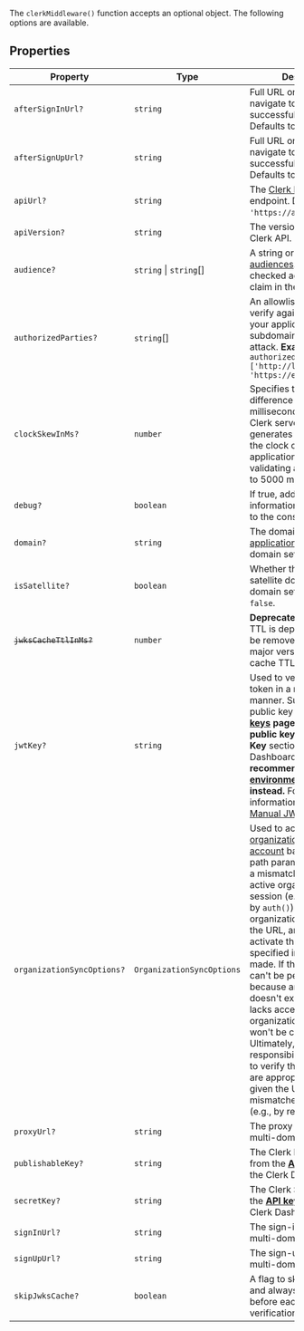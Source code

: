 The `clerkMiddleware()` function accepts an optional object. The following options are available.

## Properties

| Property | Type | Description |
| ------ | ------ | ------ |
| <a id="aftersigninurl"></a> `afterSignInUrl?` | `string` | Full URL or path to navigate to after successful sign in. Defaults to `/`. |
| <a id="aftersignupurl"></a> `afterSignUpUrl?` | `string` | Full URL or path to navigate to after successful sign up. Defaults to `/`. |
| <a id="apiurl"></a> `apiUrl?` | `string` | The [Clerk Backend API](/docs/reference/backend-api) endpoint. Defaults to `'https://api.clerk.com'`. |
| <a id="apiversion"></a> `apiVersion?` | `string` | The version passed to the Clerk API. Defaults to `'v1'`. |
| <a id="audience"></a> `audience?` | `string` \| `string`[] | A string or list of [audiences](https://datatracker.ietf.org/doc/html/rfc7519#section-4.1.3). If passed, it is checked against the `aud` claim in the token. |
| <a id="authorizedparties"></a> `authorizedParties?` | `string`[] | An allowlist of origins to verify against, to protect your application from the subdomain cookie leaking attack. **Example** `authorizedParties: ['http://localhost:3000', 'https://example.com']` |
| <a id="clockskewinms"></a> `clockSkewInMs?` | `number` | Specifies the allowed time difference (in milliseconds) between the Clerk server (which generates the token) and the clock of the user's application server when validating a token. Defaults to 5000 ms (5 seconds). |
| <a id="debug"></a> `debug?` | `boolean` | If true, additional debug information will be logged to the console. |
| <a id="domain"></a> `domain?` | `string` | The domain of a [satellite application](/docs/advanced-usage/satellite-domains) in a multi-domain setup. |
| <a id="issatellite"></a> `isSatellite?` | `boolean` | Whether the instance is a satellite domain in a multi-domain setup. Defaults to `false`. |
| <a id="jwkscachettlinms"></a> ~~`jwksCacheTtlInMs?`~~ | `number` | **Deprecated** This cache TTL is deprecated and will be removed in the next major version. Specifying a cache TTL is now a no-op. |
| <a id="jwtkey"></a> `jwtKey?` | `string` | Used to verify the session token in a networkless manner. Supply the PEM public key from the **[**API keys**](https://dashboard.clerk.com/last-active?path=api-keys) page -> Show JWT public key -> PEM Public Key** section in the Clerk Dashboard. **It's recommended to use [the environment variable](/docs/deployments/clerk-environment-variables) instead.** For more information, refer to [Manual JWT verification](/docs/backend-requests/handling/manual-jwt). |
| <a id="organizationsyncoptions"></a> `organizationSyncOptions?` | `OrganizationSyncOptions` | Used to activate a specific [organization](/docs/organizations/overview) or [personal account](/docs/organizations/organization-workspaces#organization-workspaces-in-the-clerk-dashboard:~:text=Personal%20account) based on URL path parameters. If there's a mismatch between the active organization in the session (e.g., as reported by `auth()`) and the organization indicated by the URL, an attempt to activate the organization specified in the URL will be made. If the activation can't be performed, either because an organization doesn't exist or the user lacks access, the active organization in the session won't be changed. Ultimately, it's the responsibility of the page to verify that the resources are appropriate to render given the URL and handle mismatches appropriately (e.g., by returning a 404). |
| <a id="proxyurl"></a> `proxyUrl?` | `string` | The proxy URL from a multi-domain setup. |
| <a id="publishablekey"></a> `publishableKey?` | `string` | The Clerk Publishable Key from the [**API keys**](https://dashboard.clerk.com/last-active?path=api-keys) page in the Clerk Dashboard. |
| <a id="secretkey"></a> `secretKey?` | `string` | The Clerk Secret Key from the [**API keys**](https://dashboard.clerk.com/last-active?path=api-keys) page in the Clerk Dashboard. |
| <a id="signinurl"></a> `signInUrl?` | `string` | The sign-in URL from a multi-domain setup. |
| <a id="signupurl"></a> `signUpUrl?` | `string` | The sign-up URL from a multi-domain setup. |
| <a id="skipjwkscache"></a> `skipJwksCache?` | `boolean` | A flag to skip ignore cache and always fetch JWKS before each jwt verification. |
